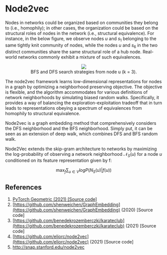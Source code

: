 # Node2vec

Nodes in networks could be organized based on communities they belong to (i.e., homophily); in other cases, the organization could be based on the structural roles of nodes in the network (i.e., structural equivalence). For instance, in the below figure, we observe nodes $u$ and $s_1$ belonging to the same tightly knit community of nodes, while the nodes $u$ and $s_6$ in the two distinct communities share the same structural role of a hub node. Real-world networks commonly exhibit a mixture of such equivalences.

<p><center><figure><img src='https://github.com/recohut/graph-embeddings/raw/3ae14e9b7e26389dede9d33d96465a674b8acd21/docs/_images/C039027_1.png'><figcaption>BFS and DFS search strategies from node u (k = 3).</figcaption></figure></center></p>

The node2vec framework learns low-dimensional representations for nodes in a graph by optimizing a neighborhood preserving objective. The objective is flexible, and the algorithm accommodates for various definitions of network neighborhoods by simulating biased random walks. Specifically, it provides a way of balancing the exploration-exploitation tradeoff that in turn leads to representations obeying a spectrum of equivalences from homophily to structural equivalence.

Node2vec is a graph embedding method that comprehensively considers the DFS neighborhood and the BFS neighborhood. Simply put, it can be seen as an extension of deep walk, which combines DFS and BFS random walk.

Node2Vec extends the skip-gram architecture to networks by maximizing the log-probability of observing a network neighborhood $\mathcal{N}_S(u)$ for a node $u$ conditioned on its feature representation given by f:

$$\max_f \sum_{u \in V}logP(N_S(u) \vert f(u))$$

## References

1. [PyTorch Geometric (2021) [Source code]](https://pytorch-geometric.readthedocs.io/en/latest/modules/nn.html?highlight=node2vec#torch_geometric.nn.models.Node2Vec)
2. [https://github.com/shenweichen/GraphEmbedding](https://github.com/shenweichen/GraphEmbedding) (2020) [Source code]
3. [https://github.com/benedekrozemberczki/karateclub](https://github.com/benedekrozemberczki/karateclub) (2021) [Source code]
4. [https://github.com/eliorc/node2vec](https://github.com/eliorc/node2vec) (2021) [Source code]
5. http://snap.stanford.edu/node2vec
